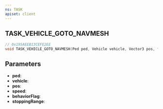```yaml
---
ns: TASK
apiset: client
---
```

## TASK_VEHICLE_GOTO_NAVMESH

```c
// 0x195AEEB13CEFE2EE
void TASK_VEHICLE_GOTO_NAVMESH(Ped ped, Vehicle vehicle, Vector3 pos, float speed, int behaviorFlag, float stoppingRange);
```


## Parameters
* **ped**:
* **vehicle**:
* **pos**:
* **speed**:
* **behaviorFlag**:
* **stoppingRange**: